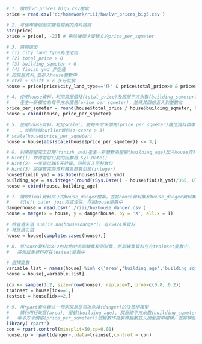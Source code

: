 ```r
# 1. 讀取lvr_prices_big5.csv檔案
price = read.csv('d:/homework/riii/hw/lvr_prices_big5.csv')
```

```r
# 2. 可使用哪個函式觀看檔案的資料結構
str(price)
price = price[, -23] # 刪除後面才要建立的price_per_sqmeter
```

```r
# 3. 請篩選出
# (1) city_land_type為住宅用
# (2) total_price > 0
# (3) building_sqmeter > 0
# (4) finish_ymd 非空值
# 的房屋資料,並存入house變數中
# ctrl + shift + c 多行註解
house = price[price$city_land_type=='住' & price$total_price>0 & price$building_sqmeter>0 & nchar(price$finish_ymd)>0, ]
```

```r
# 4. 使用house資料，利用房屋價格(total_price)及房屋平方米數(building_sqmeter)兩欄位，
#    產生一新欄位為每平方米價格(price_per_sqmeter)，並將其四捨五入到整數位
price_per_sqmeter = round(house$total_price / house$building_sqmeter, 0)
house = cbind(house, price_per_sqmeter)
```

```r
# 5. 使用house資料，利用scale() 將每平方米價格(price_per_sqmeter)欄位資料標準化
#    ，並剔除掉outlier資料(z-score > 3)
# scale(house$price_per_sqmeter)
house = house[abs(scale(house$price_per_sqmeter)) <= 3,]
```

```r
# 6. 利用房屋完工日期(finish_ymd)產生一新變數為屋齡(building_age)加入house資料中
# Hint(1) 取得當前日期的函數為 Sys.Date()
# Hint(2) 一年請以365天計算，四捨五入至整數位
# Hint(3) 將運算完的資料轉為整數型態(integer)
house$finish_ymd = as.Date(house$finish_ymd)
building_age = as.integer(round((Sys.Date() - house$finish_ymd)/365, 0))
house = cbind(house, building_age)
```

```r
# 7. 讀取final資料夾下的house_danger檔案，並將house資料集和house_danger資料集
#    以left outer join方式合併，存回house變數中
dangerhouse = read.csv('./riii/hw/house_danger.csv')
house = merge(x = house, y = dangerhouse, by = 'X', all.x = T)

# 檢查遺失值 sum(is.na(house$danger)) 有25474筆資料
# 移除遺失值
house = house[complete.cases(house),]
```

```r
# 8. 將house資料以8:2的比例分為訓練集和測試集，將訓練集資料存在trainset變數中，
#   將測試集資料存在testset變數中

# 選擇變數
variable.list = names(house) %in% c('area','building_age','building_sqmeter','building_type','price_per_sqmeter','danger')
house = house[,variable.list]

idx <- sample(1:2, size=nrow(house), replace=T, prob=c(0.8, 0.2))
trainset = house[idx==1,]
testset = house[idx==2,]
```

```r
# 9. 用rpart套件建立一預測房屋是否為危樓(danger)的決策樹模型
#    請利用行政區(area), 屋齡(building_age), 房屋總平方米數(building_sqmeter),房屋類型(building_type)及
#   每平方米價格(price_per_sqmeter)5個變數作為解釋變數放入模型當中建模，並將模型存在house.rp變數中
library('rpart')
con = rpart.control(minsplit=50,cp=0.01)
house.rp = rpart(danger~.,data=trainset,control = con)
```

